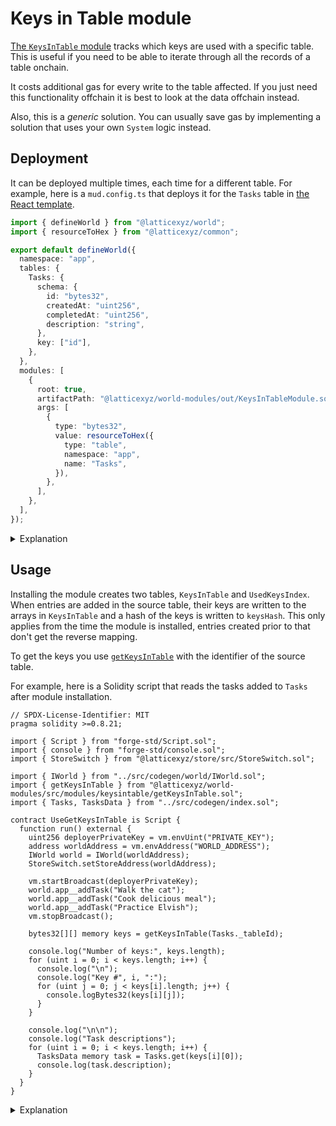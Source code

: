 

# Keys in Table module

[The `KeysInTable` module](https://github.com/latticexyz/mud/tree/main/packages/world-modules/src/modules/keysintable) tracks which keys are used with a specific table.
This is useful if you need to be able to iterate through all the records of a table onchain.

<Callout type="warning" emoji="💰">
It costs additional gas for every write to the table affected.
If you just need this functionality offchain it is best to look at the data offchain instead.

Also, this is a _generic_ solution.
You can usually save gas by implementing a solution that uses your own `System` logic instead.
</Callout>

## Deployment

It can be deployed multiple times, each time for a different table.
For example, here is a `mud.config.ts` that deploys it for the `Tasks` table in [the React template](https://github.com/latticexyz/mud/tree/main/templates/react).

<CollapseCode>

```typescript filename="mud.config.ts" copy showLineNumbers {2,17-32}
import { defineWorld } from "@latticexyz/world";
import { resourceToHex } from "@latticexyz/common";

export default defineWorld({
  namespace: "app",
  tables: {
    Tasks: {
      schema: {
        id: "bytes32",
        createdAt: "uint256",
        completedAt: "uint256",
        description: "string",
      },
      key: ["id"],
    },
  },
  modules: [
    {
      root: true,
      artifactPath: "@latticexyz/world-modules/out/KeysInTableModule.sol/KeysInTableModule.json",
      args: [
        {
          type: "bytes32",
          value: resourceToHex({
            type: "table",
            namespace: "app",
            name: "Tasks",
          }),
        },
      ],
    },
  ],
});
```

</CollapseCode>

<details>

<summary>Explanation</summary>

```typescript
import { resourceToHex } from "@latticexyz/common";
```

We need to provide `KeysInTable` with the resource ID for the table.

```typescript
  modules: [
    {
```

To install modules using `mud.config.ts`, you specify `modules:` which contains a list of module defintions.

```typescript
      root: true,
      artifactPath: "@latticexyz/world-modules/out/KeysInTableModule.sol/KeysInTableModule.json",
      args: [
```

- `artifactPath`, a link to the compiled JSON file for the module.
- `root`, whether to install the module with [root namespace permissions](/world/systems#root-systems) or not.
- `args` the module arguments.

```typescript
        {
          type: "bytes32",
          value:
```

The `args` list contains structures.
Each structure has two fields:

- `type`, the [Solidity data type](https://docs.soliditylang.org/en/latest/types.html)
- `value`, the value

```typescript
resourceToHex({
  type: "table",
  namespace: "app",
  name: "Tasks",
});
```

[This function](https://github.com/latticexyz/mud/blob/main/packages/common/src/resourceToHex.ts) creates the [resourceID](/world/resource-ids) for us from the table's data.

```typescript
        }
      ]
    }
  ]
```

</details>

## Usage

Installing the module creates two tables, `KeysInTable` and `UsedKeysIndex`.
When entries are added in the source table, their keys are written to the arrays in `KeysInTable` and a hash of the keys is written to `keysHash`.
This only applies from the time the module is installed, entries created prior to that don't get the reverse mapping.

To get the keys you use [`getKeysInTable`](https://github.com/latticexyz/mud/blob/main/packages/world-modules/src/modules/keysintable/getKeysInTable.sol) with the identifier of the source table.

For example, here is a Solidity script that reads the tasks added to `Tasks` after module installation.

<CollapseCode>

```solidity filename="UseGetKeysInTable.s.sol" copy showLineNumbers {9,19-23,25,27-33,35-39}
// SPDX-License-Identifier: MIT
pragma solidity >=0.8.21;

import { Script } from "forge-std/Script.sol";
import { console } from "forge-std/console.sol";
import { StoreSwitch } from "@latticexyz/store/src/StoreSwitch.sol";

import { IWorld } from "../src/codegen/world/IWorld.sol";
import { getKeysInTable } from "@latticexyz/world-modules/src/modules/keysintable/getKeysInTable.sol";
import { Tasks, TasksData } from "../src/codegen/index.sol";

contract UseGetKeysInTable is Script {
  function run() external {
    uint256 deployerPrivateKey = vm.envUint("PRIVATE_KEY");
    address worldAddress = vm.envAddress("WORLD_ADDRESS");
    IWorld world = IWorld(worldAddress);
    StoreSwitch.setStoreAddress(worldAddress);

    vm.startBroadcast(deployerPrivateKey);
    world.app__addTask("Walk the cat");
    world.app__addTask("Cook delicious meal");
    world.app__addTask("Practice Elvish");
    vm.stopBroadcast();

    bytes32[][] memory keys = getKeysInTable(Tasks._tableId);

    console.log("Number of keys:", keys.length);
    for (uint i = 0; i < keys.length; i++) {
      console.log("\n");
      console.log("Key #", i, ":");
      for (uint j = 0; j < keys[i].length; j++) {
        console.logBytes32(keys[i][j]);
      }
    }

    console.log("\n\n");
    console.log("Task descriptions");
    for (uint i = 0; i < keys.length; i++) {
      TasksData memory task = Tasks.get(keys[i][0]);
      console.log(task.description);
    }
  }
}
```

</CollapseCode>

<details>

<summary>Explanation</summary>

```solidity
import { getKeysInTable } from "@latticexyz/world-modules/src/modules/keysintable/getKeysInTable.sol";
```

The function that gets the keys in the table.

```solidity
    StoreSwitch.setStoreAddress(worldAddress);
```

To use `getKeysInTable` we need to set the store address to `worldAddress`.

```solidity
    vm.startBroadcast(deployerPrivateKey);
    world.app__addTask("Walk the cat");
    world.app__addTask("Cook delicious meal");
    world.app__addTask("Practice Elvish");
    vm.stopBroadcast();
```

Creates three entries with different descriptions, to ensure we have entries to show.
Note that this is the _only_ place in the script we need to send transactions.
`getKeysInTable` is [a `view` function](https://docs.soliditylang.org/en/v0.8.26/contracts.html#view-functions), and does not change the state.

```solidity
    bytes32[][] memory keys = getKeysInTable(Tasks._tableId);
```

Get the key(s) by passing the Tasks table id as a parameter.

```solidity
    console.log("Number of keys:", keys.length);
    for(uint i=0; i<keys.length; i++) {
       console.log("\n");
       console.log("Key #", i, ":");
       for(uint j=0; j<keys[i].length; j++) {
          console.logBytes32(keys[i][j]);
       }
    }
```

The `getKeysInTable` function returns a two-dimensional array.
The first dimension is the keys in the table.
The second dimension is the different key fields (in this case there is only one).

```solidity
    console.log("\n\n");
    console.log("Task descriptions:");
    for(uint i=0; i<keys.length; i++) {
       TasksData memory task = Tasks.get(keys[i][0]);
       console.log(task.description);
    }
```

Once you have the key you can query the rest of the data using `Tasks.get`.
In this example we print all the task descriptions.

</details>
